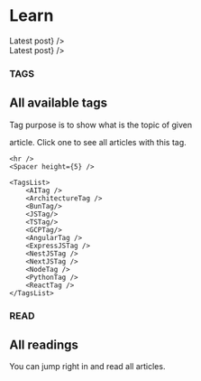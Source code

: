 
# Learn

<div className="block md:hidden lg:hidden">
    <Bleed>
        <HeroLearnCard
            category={latestReading.color}
            link={latestReading.link}
            tag={latestReading.tag}
            image={latestReading.image}
            author={latestReading.author}
            createdAt={latestReading.createdAt}
            title={latestReading.title}
            descriptionTextLines={latestReading.descriptionTextLines}
            label={<>Latest post</>}
        />
    </Bleed>
</div>
<div className="hidden md:block">
    <HeroLearnCard
        category={latestReading.color}
        link={latestReading.link}
        tag={latestReading.tag}
        image={latestReading.image}
        author={latestReading.author}
        createdAt={latestReading.createdAt}
        title={latestReading.title}
        descriptionTextLines={latestReading.descriptionTextLines}
        label={<>Latest post</>}
    />
</div>

<article className="bg-neutral-500 bg-opacity-10 mt-10 mb-10 p-2 pb-5 rounded-3xl">
    <h3 className="text-lg mb-2 text-gray-500 font-bold">TAGS</h3>
    <h2 className="text-4xl mb-3 font-bold">All available tags</h2>
    <p className="text-gray-500">Tag purpose is to show what is the topic of given</p>
    <p className="mb-5 text-gray-500">article. Click one to see all articles with this tag.</p>

    <hr />
    <Spacer height={5} />

    <TagsList>
        <AITag />
        <ArchitectureTag />
        <BunTag/>
        <JSTag/>
        <TSTag/>
        <GCPTag/>
        <AngularTag />
        <ExpressJSTag />
        <NestJSTag />
        <NextJSTag />
        <NodeTag />
        <PythonTag />
        <ReactTag />
    </TagsList>
</article>

<h3 className="text-lg mb-2 text-gray-500 font-bold">READ</h3>
<h2 className="text-4xl mb-3 font-bold">All readings</h2>
<p className="mb-10 text-gray-500">You can jump right in and read all articles.</p>

<PostsList posts={AllPosts} />
